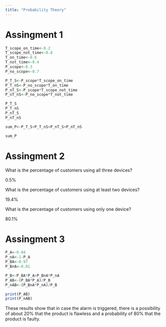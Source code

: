 ```yaml
---
title: "Probability Theory"
---
```



# Assingment 1

```r
T_scope_on_time<-0.2
T_scope_not_time<-0.8
T_on_time<-0.6
T_not_time<-0.4
P_scope<-0.3
P_no_scope<-0.7

P_T_S<-P_scope*T_scope_on_time
P_T_nS<-P_no_scope*T_on_time
P_nT_S<-P_scope*T_scope_not_time
P_nT_nS<-P_no_scope*T_not_time

P_T_S
P_T_nS
P_nT_S
P_nT_nS

sum_P<-P_T_S+P_T_nS+P_nT_S+P_nT_nS

sum_P
```
# Assingment 2
What is the percentage of customers using all three devices?

0.5%

What is the percentage of customers using at least two devices?

19.4% 

What is the percentage of customers using only one device?

80.1%

# Assingment 3
```r
P_A<-0.04
P_nA<-1-P_A
P_BA<-0.97
P_BnA<-0.01

P_B<-P_BA*P_A+P_BnA*P_nA
P_AB<-(P_BA*P_A)/P_B
P_nAB<-(P_BnA*P_nA)/P_B

print(P_AB)
print(P_nAB)
```
These results show that in case the alarm is triggered, there is a possibility of about 20% that the product is flawless and a probability of 80% that the product is faulty.
